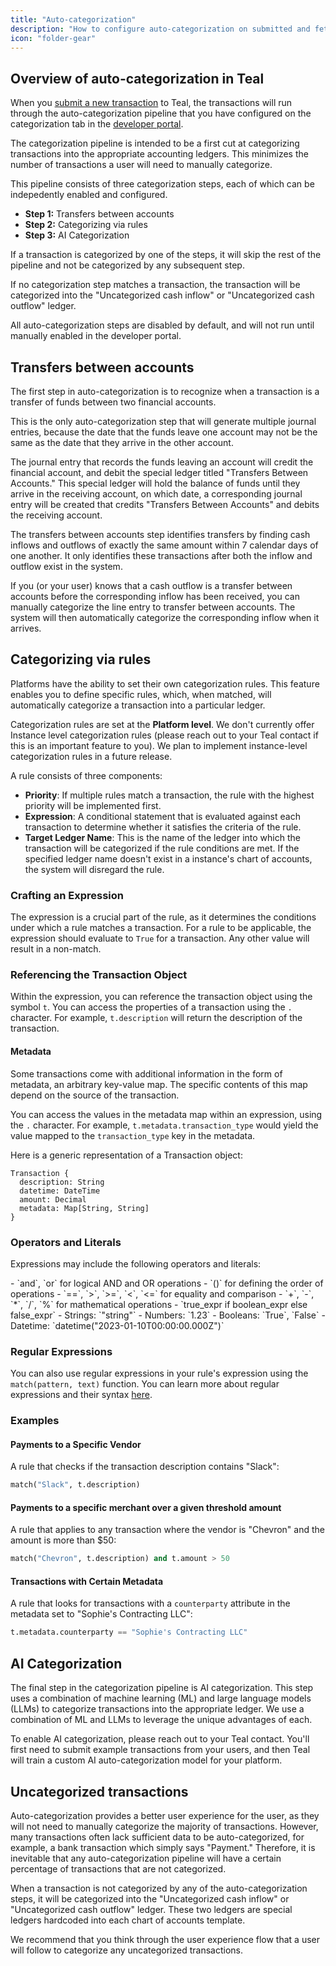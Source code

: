 ```yaml
---
title: "Auto-categorization"
description: "How to configure auto-categorization on submitted and fetched transactions."
icon: "folder-gear"
---
```


## Overview of auto-categorization in Teal

When you [submit a new transaction](/accounting_package/platform_gl/transactions/submitting) to Teal, the transactions will run through the 
auto-categorization pipeline that you have configured on the categorization tab in the [developer portal](https://developer.teal.dev/auto_categorization).

The categorization pipeline is intended to be a first cut at categorizing transactions into the appropriate accounting ledgers. 
This minimizes the number of transactions a user will need to manually categorize.

This pipeline consists of three categorization steps, each of which can be indepedently enabled and configured.

- **Step 1:** Transfers between accounts
- **Step 2:** Categorizing via rules
- **Step 3:** AI Categorization

If a transaction is categorized by one of the steps, it will skip the rest of the pipeline and not be categorized by any subsequent step.

If no categorization step matches a transaction, the transaction will be categorized into the "Uncategorized cash inflow" or "Uncategorized cash outflow" ledger.

All auto-categorization steps are disabled by default, and will not run until manually enabled in the developer portal.

## Transfers between accounts

The first step in auto-categorization is to recognize when a transaction is a transfer of funds between two financial accounts.

This is the only auto-categorization step that will generate multiple journal entries, because the date that the funds leave one account may not be the same as the date that they arrive in the other account.

The journal entry that records the funds leaving an account will credit the financial account, and debit the special ledger titled "Transfers Between Accounts." This special ledger will hold the balance of funds until they arrive in the receiving account, on which date, a corresponding journal entry will be created that credits "Transfers Between Accounts" and debits the receiving account.

The transfers between accounts step identifies transfers by finding cash inflows and outflows of exactly the same amount within 7 calendar days of one another. It only identifies these transactions after both the inflow and outflow exist in the system.

If you (or your user) knows that a cash outflow is a transfer between accounts before the corresponding inflow has been received, you can manually categorize the line entry to transfer between accounts. The system will then automatically categorize the corresponding inflow when it arrives.

## Categorizing via rules

Platforms have the ability to set their own categorization rules. This feature enables you to define specific rules, which, when matched, will automatically categorize a transaction into a particular ledger.

Categorization rules are set at the **Platform level**. We don't currently offer Instance level categorization rules (please reach out to your Teal contact if this is an important feature to you). We plan to implement instance-level categorization rules in a future release.

A rule consists of three components:

- **Priority**: If multiple rules match a transaction, the rule with the highest priority will be implemented first.
- **Expression**: A conditional statement that is evaluated against each transaction to determine whether it satisfies the criteria of the rule.
- **Target Ledger Name**: This is the name of the ledger into which the transaction will be categorized if the rule conditions are met. If the specified ledger name doesn't exist in a instance's chart of accounts, the system will disregard the rule.

### Crafting an Expression

The expression is a crucial part of the rule, as it determines the conditions under which a rule matches a transaction. For a rule to be applicable, the expression should evaluate to `True` for a transaction. Any other value will result in a non-match.

### Referencing the Transaction Object

Within the expression, you can reference the transaction object using the symbol `t`. You can access the properties of a transaction using the `.` character. For example, `t.description` will return the description of the transaction.

#### Metadata

Some transactions come with additional information in the form of metadata, an arbitrary key-value map. The specific contents of this map depend on the source of the transaction.

You can access the values in the metadata map within an expression, using the `.` character. For example, `t.metadata.transaction_type` would yield the value mapped to the `transaction_type` key in the metadata.

Here is a generic representation of a Transaction object:

```
Transaction {
  description: String
  datetime: DateTime
  amount: Decimal
  metadata: Map[String, String]
}
```

### Operators and Literals

Expressions may include the following operators and literals:

<AccordionGroup>
<Accordion title="Operators">
  - `and`, `or` for logical AND and OR operations
  - `()` for defining the order of operations
  - `==`, `>`, `>=`, `<`, `<=` for equality and comparison
  - `+`, `-`, `*`, `/`, `%` for mathematical operations
</Accordion>
<Accordion title="If/else Expression">
  - `true_expr if boolean_expr else false_expr`
</Accordion>
<Accordion title="Literals">
    - Strings: `"string"`
  - Numbers: `1.23`
  - Booleans: `True`, `False`
  - Datetime: `datetime("2023-01-10T00:00:00.000Z")`
</Accordion>
</AccordionGroup>

### Regular Expressions

You can also use regular expressions in your rule's expression using the `match(pattern, text)` function. You can learn more about regular expressions and their syntax [here](https://developers.google.com/edu/python/regular-expressions).

### Examples

#### Payments to a Specific Vendor

A rule that checks if the transaction description contains "Slack":

```python
match("Slack", t.description)
```

#### Payments to a specific merchant over a given threshold amount

A rule that applies to any transaction where the vendor is "Chevron" and the amount is more than \$50:

```python
match("Chevron", t.description) and t.amount > 50
```

#### Transactions with Certain Metadata

A rule that looks for transactions with a `counterparty` attribute in the metadata set to "Sophie's Contracting LLC":

```python
t.metadata.counterparty == "Sophie's Contracting LLC"
```

## AI Categorization

The final step in the categorization pipeline is AI categorization. This step uses a combination of machine learning (ML) and 
large language models (LLMs) to categorize transactions into the appropriate ledger. We use a combination of ML and LLMs to 
leverage the unique advantages of each.

To enable AI categorization, please reach out to your Teal contact. You'll first need to submit example transactions 
from your users, and then Teal will train a custom AI auto-categorization model for your platform.

## Uncategorized transactions

Auto-categorization provides a better user experience for the user, as they will not need to manually categorize the majority of transactions. However, many transactions often lack sufficient data to be auto-categorized, for example, a bank transaction which simply says "Payment." Therefore, it is inevitable that any auto-categorization pipeline will have a certain percentage of transactions that are not categorized.

When a transaction is not categorized by any of the auto-categorization steps, it will be categorized into the "Uncategorized cash inflow" or "Uncategorized cash outflow" ledger. These two ledgers are special ledgers hardcoded into each chart of accounts template.

We recommend that you think through the user experience flow that a user will follow to categorize any uncategorized transactions.